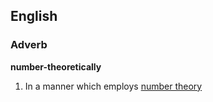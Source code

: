 ==English==
===Adverb===
'''number-theoretically'''
# {{math}} In a manner which employs [[number theory]]

{{en-adv-lacks-inflect}}